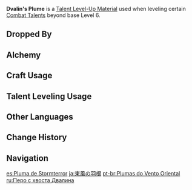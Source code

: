 {{Item Infobox
|id           = 113003
|image        = Item Dvalin's Plume.png
|type         = Talent Level-Up Materials
|invCategory  = Character Development Items
|group        = Dvalin Materials
|group2       = Weekly Boss Drops
|rarity       = 5
|description  = A feather from the tail of the [[Dvalin|Dragon of the East]].<br />As a dragon's feather it has experienced more than a thousand years' worth of winds. Its ambition to be free almost evokes light breezes to break it off its current shackles, but its previous owner's recognition of you has kept it in your hands.
|source1      = Lv. 70+ [[Confront Stormterror]] Reward
}}
'''Dvalin's Plume''' is a [[Talent Level-Up Material]] used when leveling certain [[Combat Talents]] beyond base Level 6.

==Dropped By==
{{Dropped By|level=70}}

==Alchemy==
{{Recipe
|type = Converting
|Dvalin's Claw = 1
|Dream Solvent = 1
|sort = Dvalin's Claw,Dream Solvent
}}
{{Recipe
|type = Converting
|Dvalin's Sigh = 1
|Dream Solvent = 1
|sort = Dvalin's Sigh,Dream Solvent
}}

==Craft Usage==
{{Craft Usage}}

==Talent Leveling Usage==
{{Talent Leveling Usage}}

==Other Languages==
{{Other Languages
|en      = Dvalin's Plume
|zhs     = 东风之翎
|zhs_rm  = Dōngfēng zhī Líng
|zht     = 東風之翎
|zht_rm  = Dōngfēng zhī Líng
|zh_tl   = Plume of the East Wind
|ja      = 東風の羽根
|ja_rm   = Kochi no Hane{{Assumed}}
|ja_tl   = East Wind's Plume
|ko      = 동풍의 깃털
|ko_rm   = Dongpung-ui Gitteol
|ko_tl   = Plume of the East Wind
|es      = Pluma de Stormterror
|es_tl   = Stormterror's Plume
|fr      = Plume de Stormterror
|fr_tl   = Stormterror's Plume
|ru      = Перо из хвоста Двалина
|ru_tl   = 
|th      = Stormterror Tail Feather
|vi      = Lông Vũ Đông Phong
|vi_tl   = 
|de      = Schwanzfeder des Ostwinds
|de_tl   = Tail Plume of the Eastern Wind
|id      = Dvalin's Plume
|pt      = Plumas do Vento Oriental
|pt_tl   = Plumes of the Eastern Wind
}}

==Change History==
{{Change History|1.0}}

==Navigation==
{{Development Item Navbox|type=Character Talent Materials}}

[[es:Pluma de Stormterror]]
[[ja:東風の羽根]]
[[pt-br:Plumas do Vento Oriental]]
[[ru:Перо с хвоста Двалина]]